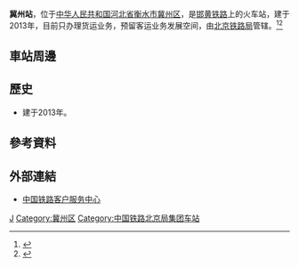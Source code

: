 {{Not|蓟州站}}
{{Infobox China railway station
|车站名称 = 冀州站
|图片 = 
|图片介绍 = 
|其他名称 = 
|车站拼音 = Jizhou
|英文名称 = Jizhou Railway Station
|车站代码 = 20417<ref>{{cite web|url=http://hyfw.12306.cn/hyinfo/action/FwcszsAction_index?type=1|title=营业站服务信息查询|publisher=[[中国铁路客户服务中心|中国铁路客户服务中心]]|accessdate=2017-03-02|archive-date=2016-11-06|archive-url=https://web.archive.org/web/20161106075157/http://hyfw.12306.cn/hyinfo/action/FwcszsAction_index?type=1|dead-url=no}}</ref>
|电报码 = 
|拼音码 = 
|车站位置 = [[河北省|河北省]][[衡水市|衡水市]][[冀州区|冀州区]]
|坐标 = 
|归属 = [[北京铁路局|北京铁路局]]
|线路 = [[邯黄铁路|邯黄铁路]]
|车站等级 = [[四等站_(中铁)|四等站]]
|月台数目 = 
|站台面 = 
|股道数目 = 
|网站 = 
}}
'''冀州站'''，位于[[中华人民共和国|中华人民共和国]][[河北省|河北省]][[衡水市|衡水市]][[冀州区|冀州区]]，是[[邯黄铁路|邯黄铁路]]上的火车站，建于2013年，目前只办理货运业务，预留客运业务发展空间，由[[北京铁路局|北京铁路局]]管辖。<ref>{{Cite web |url=http://www.chinadaily.com.cn/hqgj/jryw/2013-12-29/content_10918488.html |title=邯郸至黄骅港铁路建成通车 |accessdate=2017-02-08 |archive-date=2017-02-11 |archive-url=https://web.archive.org/web/20170211080219/http://www.chinadaily.com.cn/hqgj/jryw/2013-12-29/content_10918488.html |dead-url=no }}</ref><ref>{{Cite web |url=http://handan.hebnews.cn/2014-01/02/content_3711818.htm |title=邯黄铁路开通试运营 成邯郸首个直通出海口铁路 |accessdate=2017-02-08 |archive-date=2017-02-11 |archive-url=https://web.archive.org/web/20170211080030/http://handan.hebnews.cn/2014-01/02/content_3711818.htm |dead-url=no }}</ref>
==車站周邊==
==歷史==
* 建于2013年。
==參考資料==
{{reflist}}
==外部連結==
* [http://www.12306.cn/mormhweb/ 中国铁路客户服务中心] {{Wayback|url=http://www.12306.cn/mormhweb/ |date=20180205163941 }}
{{China-rail-stub}}
{{邯黄铁路}}
[[Category:衡水市铁路车站|J]]
[[Category:冀州区|Category:冀州区]]
[[Category:中国铁路北京局集团车站|Category:中国铁路北京局集团车站]]